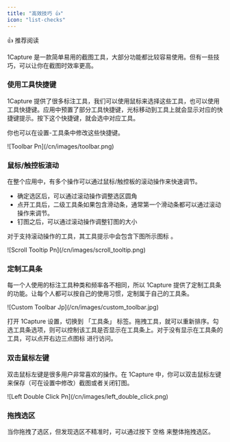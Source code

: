 ```yaml
---
title: "高效技巧 👍"
icon: "list-checks"
---
```


<Tip>
  👍 推荐阅读
</Tip>

1Capture 是一款简单易用的截图工具，大部分功能都比较容易使用。但有一些技巧，可以让你在截图时效率更高。

### **使用工具快捷键**

1Capture 提供了很多标注工具，我们可以使用鼠标来选择这些工具，也可以使用工具快捷键。应用中预置了部分工具快捷键，光标移动到工具上就会显示对应的快捷键提示。按下这个快捷键，就会选中对应工具。

你也可以在设置-工具条中修改这些快捷键。

<Frame caption="工具快捷键">
  ![Toolbar Pn](/cn/images/toolbar.png)
</Frame>

### **鼠标/触控板滚动**

在整个应用中，有多个操作可以通过鼠标/触控板的滚动操作来快速调节。

- 确定选区后，可以通过滚动操作调整选区圆角
- 点开工具后，二级工具条如果包含滑动条，通常第一个滑动条都可以通过滚动操作来调节。
- 钉图之后，可以通过滚动操作调整钉图的大小

对于支持滚动操作的工具，其工具提示中会包含下图所示图标 。

<Frame>
  ![Scroll Tooltip Pn](/cn/images/scroll_tooltip.png)
</Frame>

### **定制工具条**

每一个人使用的标注工具种类和频率各不相同，所以 1Capture 提供了定制工具条的功能。让每个人都可以按自己的使用习惯，定制属于自己的工具条。

<Frame>
  ![Custom Toolbar Jp](/cn/images/custom_toolbar.jpg)
</Frame>

打开 1Capture 设置，切换到 「工具条」 标签。拖拽工具，就可以重新排序。勾选工具条选项，则可以控制该工具是否显示在工具条上。对于没有显示在工具条的工具，可以点开右边三点图标  进行访问。

### **双击鼠标左键**

双击鼠标左键是很多用户非常喜欢的操作。在 1Capture 中，你可以双击鼠标左键来保存（可在设置中修改）截图或者关闭钉图。

<Frame>
  ![Left Double Click Pn](/cn/images/left_double_click.png)
</Frame>

### **拖拽选区**

当你拖拽了选区，但发现选区不精准时，可以通过按下 <kbd>空格</kbd>  来整体拖拽选区。